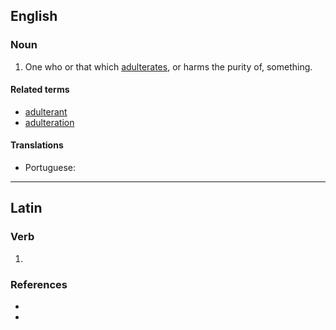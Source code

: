 ==English==

===Noun===
{{en-noun}}

# One who or that which [[adulterate]]s, or harms the purity of, something.

====Related terms====
* [[adulterant]]
* [[adulteration]]

====Translations====
{{trans-top|one who adulterates}}
* Portuguese: {{t|pt|adulterador|m}}
{{trans-mid}}
{{trans-bottom}}

----

==Latin==

===Verb===
{{la-verb-form|adulterātor}}

# {{inflection of|la|adulterō||2//3|s|futr|pasv|impr}}

===References===
* {{R:L&S}}
* {{R:Gaffiot}}